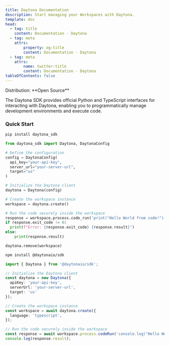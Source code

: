 ```yaml
---
title: Daytona Documentation
description: Start managing your Workspaces with Daytona.
template: doc
head:
  - tag: title
    content: Documentation · Daytona
  - tag: meta
    attrs:
        property: og:title
        content: Documentation · Daytona
  - tag: meta
    attrs:
        name: twitter:title
        content: Documentation · Daytona
tableOfContents: false
---
```



<Label>
  Distribution: **Open Source**
</Label>

The Daytona SDK provides official Python and TypeScript interfaces for interacting with Daytona, enabling you to programmatically manage development environments and execute code.

### Quick Start

<Tabs>
  <TabItem label="Python" icon="seti:python">

  ```bash
  pip install daytona_sdk
  ```

  ```python
  from daytona_sdk import Daytona, DaytonaConfig

  # Define the configuration
  config = DaytonaConfig(
    api_key="your-api-key",
    server_url="your-server-url",
    target="us"
  )

  # Initialize the Daytona client
  daytona = Daytona(config)

  # Create the workspace instance
  workspace = daytona.create()

  # Run the code securely inside the workspace
  response = workspace.process.code_run('print("Hello World from code!")')
  if response.exit_code != 0:
    print(f"Error: {response.exit_code} {response.result}")
  else:
      print(response.result)
  
  daytona.remove(workspace)
  ```

  </TabItem>

  <TabItem label="TypeScript" icon="seti:typescript">

  ```bash
  npm install @daytonaio/sdk
  ```

  ```typescript
  import { Daytona } from '@daytonaio/sdk';

  // Initialize the Daytona client
  const daytona = new Daytona({
    apiKey: 'your-api-key',
    serverUrl: 'your-server-url',
    target: 'us'
  });

  // Create the workspace instance
  const workspace = await daytona.create({
    language: 'typescript',
  });

  // Run the code securely inside the workspace
  const response = await workspace.process.codeRun('console.log("Hello World from code!")')
  console.log(response.result);
  ```

  </TabItem>
</Tabs>

<DocumentList title="About">
  <DocumentListItem
    title="Getting Started"
    subtitle="Learn about Daytona SDK and how it can help you manage your development environments."
    href="/docs/getting-started"
  />
  <DocumentListItem
    title="Configuration"
    subtitle="Get started with Daytona SDK and learn how to use and configure your development environments."
    href="/docs/configuration"
  />
</DocumentList>

<DocumentList title="Workspaces">
  <DocumentListItem
    title="Management"
    subtitle="Learn how to create, manage, and remove workspaces using the Daytona SDK."
    href="/docs/workspace-management"
  />
</DocumentList>

<DocumentList title="Agent Toolbox">
  <DocumentListItem
    title="File System Operations"
    subtitle="Learn how to manage files and directories in your Workspaces using the Daytona SDK."
    href="/docs/k/file-system-operations"
  />
  <DocumentListItem
    title="Git Operations"
    subtitle="Learn how to manage Git repositories in your Workspaces using the Daytona SDK."
    href="/docs/git-operations"
  />
  <DocumentListItem
    title="Process & Code Execution"
    subtitle="Learn about running commands and code in isolated environments using the Daytona SDK."
    href="/docs/process-code-execution"
  />
  <DocumentListItem
    title="Language Server Protocol"
    subtitle="Learn how to use Language Server Protocol (LSP) support in your Workspaces using the Daytona SDK."
    href="/docs/language-server-protocol"
  />
</DocumentList>
